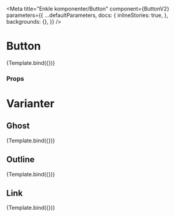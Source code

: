 

<Meta
  title="Enkle komponenter/Button"
  component={ButtonV2}
  parameters={{
    ...defaultParameters,
    docs: {
      inlineStories: true,
    },
    backgrounds: {},
  }}
/>


# Button

<Canvas>
  <Story
    name="Default"
    args={{
      colorTheme: 'primary',
      children: 'Button',
      size: 'normal',
      variant: 'solid',
      shape: 'normal',
      fontWeight: 'normal',
    }}>
    {Template.bind({})}
  </Story>
</Canvas>

### Props

<ArgsTable story="Default" />

# Varianter

## Ghost

<Canvas>
  <Story
    name="Ghost"
    args={{
      colorTheme: 'light',
      children: 'Button',
      size: 'normal',
      variant: 'ghost',
      shape: 'pill',
      fontWeight: 'normal',
    }}>
    {Template.bind({})}
  </Story>
</Canvas>

## Outline

<Canvas>
  <Story
    name="Outline"
    args={{
      colorTheme: 'primary',
      children: 'Button',
      size: 'normal',
      variant: 'outline',
      shape: 'normal',
      fontWeight: 'normal',
    }}>
    {Template.bind({})}
  </Story>
</Canvas>

## Link

<Canvas>
  <Story
    name="Link"
    args={{
      colorTheme: 'primary',
      children: 'Link',
      size: 'normal',
      variant: 'link',
      shape: 'normal',
      fontWeight: 'normal',
    }}>
    {Template.bind({})}
  </Story>
</Canvas>
